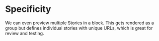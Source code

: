 
<Meta title="advanced/Specificity" />

# Specificity

We can even preview multiple Stories in a block. This
gets rendered as a group but defines individual stories
with unique URLs, which is great for review and testing.

